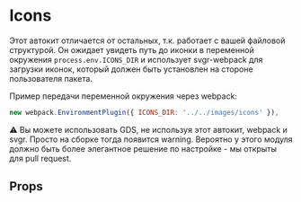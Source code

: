 
<Meta title="Autokits / Icons" component={Icons} />

# Icons

<Preview>
    <Story name="basic">
        <Icons />
    </Story>
</Preview>

Этот автокит отличается от остальных, т.к. работает с вашей файловой структурой. Он ожидает увидеть путь до иконки в переменной окружения `process.env.ICONS_DIR` и использует svgr-webpack для загрузки иконок, который должен быть установлен на стороне пользователя пакета.

Пример передачи переменной окружения через webpack:

```js
new webpack.EnvironmentPlugin({ ICONS_DIR: '../../images/icons' }),
```

⚠️ Вы можете использовать GDS, не используя этот автокит, webpack и svgr. Просто на сборке тогда появится warning. Вероятно у этого модуля должно быть более элегантное решение по настройке - мы открыты для pull request.

## Props

<Props of={Icons} />
